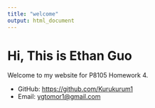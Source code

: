 ```yaml
---
title: "welcome"
output: html_document
---
```


# Hi, This is Ethan Guo

Welcome to my website for P8105 Homework 4.

- GitHub: <https://github.com/Kurukurum1>  
- Email: <ygtomor1@gmail.com>


